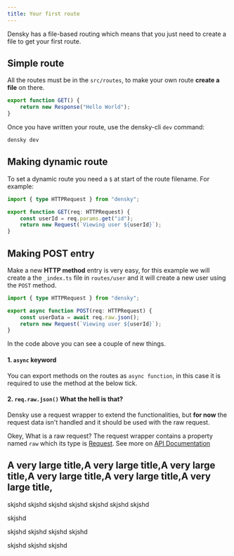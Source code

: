```yaml
---
title: Your first route
---
```


Densky has a file-based routing which means that you just need to create a file to get your first route.

## Simple route

All the routes must be in the `src/routes`, to make your own route **create a file** on there.


```ts [src/routes/_index.ts]
export function GET() {
    return new Response("Hello World");
}
```

Once you have written your route, use the densky-cli `dev` command:

```bash
densky dev
```

## Making dynamic route

To set a dynamic route you need a `$` at start of the route filename. For example:
```ts [routes/user/$id.ts]
import { type HTTPRequest } from "densky";

export function GET(req: HTTPRequest) {
    const userId = req.params.get("id");
    return new Request(`Viewing user ${userId}`);
}
```

## Making POST entry

Make a new **HTTP method** entry is very easy, for this example we will create a the `_index.ts` file in `routes/user` and it will create a new user using the `POST` method.


```ts [routes/user/_index.ts]
import { type HTTPRequest } from "densky";

export async function POST(req: HTTPRequest) {
    const userData = await req.raw.json();
    return new Request(`Viewing user ${userId}`);
}
```

In the code above you can see a couple of new things.

#### 1. `async` keyword

You can export methods on the routes as `async function`, in this case it is required to use the method at the below tick.

#### 2. `req.raw.json()` What the hell is that?

Densky use a request wrapper to extend the functionalities, but **for now** the request data isn't handled and it should be used with the raw request.

 Okey, What is a raw request? The request wrapper contains a property named `raw` which its type is [Request](https://developer.mozilla.org/en-US/docs/Web/API/Request). See more on [API Documentation](/api/http/HTTPRequest)

## A very large title,A very large title,A very large title,A very large title,A very large title,A very large title,
skjshd
skjshd
skjshd
skjshd
skjshd
skjshd
skjshd


skjshd


skjshd
skjshd
skjshd
skjshd






skjshd
skjshd
skjshd




















